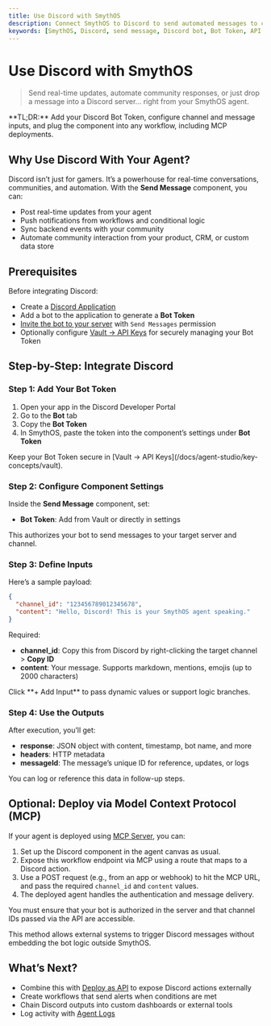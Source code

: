 ```yaml
---
title: Use Discord with SmythOS
description: Connect SmythOS to Discord to send automated messages to channels.
keywords: [SmythOS, Discord, send message, Discord bot, Bot Token, API integration, channel automation, MCP, model context protocol]
---
```


# Use Discord with SmythOS

> Send real-time updates, automate community responses, or just drop a message into a Discord server... right from your SmythOS agent.

<InfoCallout>
**TL;DR:** Add your Discord Bot Token, configure channel and message inputs, and plug the component into any workflow, including MCP deployments.
</InfoCallout>

<Divider />

## Why Use Discord With Your Agent?

Discord isn’t just for gamers. It’s a powerhouse for real-time conversations, communities, and automation. With the **Send Message** component, you can:

- Post real-time updates from your agent
- Push notifications from workflows and conditional logic
- Sync backend events with your community
- Automate community interaction from your product, CRM, or custom data store

<Divider />

## Prerequisites

Before integrating Discord:

- Create a [Discord Application](https://discord.com/developers/applications)
- Add a bot to the application to generate a **Bot Token**
- [Invite the bot to your server](https://discordjs.guide/preparations/adding-your-bot-to-servers.html#bot-invite-links) with `Send Messages` permission
- Optionally configure [Vault → API Keys](/docs/agent-studio/key-concepts/vault) for securely managing your Bot Token

<Divider />

## Step-by-Step: Integrate Discord

### Step 1: Add Your Bot Token

1. Open your app in the Discord Developer Portal
2. Go to the **Bot** tab
3. Copy the **Bot Token**
4. In SmythOS, paste the token into the component’s settings under **Bot Token**

<InfoCallout>
Keep your Bot Token secure in [Vault → API Keys](/docs/agent-studio/key-concepts/vault).
</InfoCallout>

<Divider />

### Step 2: Configure Component Settings

Inside the **Send Message** component, set:

- **Bot Token**: Add from Vault or directly in settings

This authorizes your bot to send messages to your target server and channel.

<Divider />

### Step 3: Define Inputs

Here’s a sample payload:

```json
{
  "channel_id": "123456789012345678",
  "content": "Hello, Discord! This is your SmythOS agent speaking."
}
```

Required:

- **channel_id**: Copy this from Discord by right-clicking the target channel > **Copy ID**
- **content**: Your message. Supports markdown, mentions, emojis (up to 2000 characters)

<InfoCallout>
Click **+ Add Input** to pass dynamic values or support logic branches.
</InfoCallout>

<Divider />

### Step 4: Use the Outputs

After execution, you’ll get:

- **response**: JSON object with content, timestamp, bot name, and more
- **headers**: HTTP metadata
- **messageId**: The message’s unique ID for reference, updates, or logs

You can log or reference this data in follow-up steps.

<Divider />

## Optional: Deploy via Model Context Protocol (MCP)

If your agent is deployed using [MCP Server](/docs/agent-deployments/deployments/deploy-as-mcp-server), you can:

1. Set up the Discord component in the agent canvas as usual.
2. Expose this workflow endpoint via MCP using a route that maps to a Discord action.
3. Use a POST request (e.g., from an app or webhook) to hit the MCP URL, and pass the required `channel_id` and `content` values.
4. The deployed agent handles the authentication and message delivery.

<InfoCallout>
You must ensure that your bot is authorized in the server and that channel IDs passed via the API are accessible.
</InfoCallout>

This method allows external systems to trigger Discord messages without embedding the bot logic outside SmythOS.

<Divider />

## What’s Next?

- Combine this with [Deploy as API](/docs/agent-deployments/deployments/deploy-as-api) to expose Discord actions externally
- Create workflows that send alerts when conditions are met
- Chain Discord outputs into custom dashboards or external tools
- Log activity with [Agent Logs](/docs/agent-studio/manage-agents/logs)

<PromptCard prompt="Connect Discord to SmythOS using Bot Token and channel_id for automated messaging. Deploy using MCP or API." />
